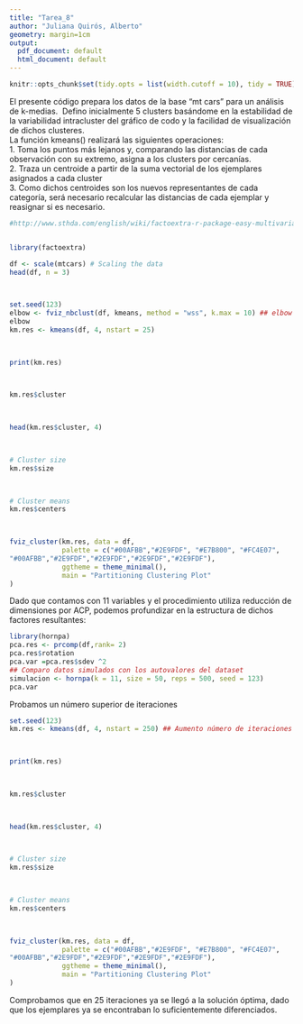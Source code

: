 ```yaml
---
title: "Tarea_8"
author: "Juliana Quirós, Alberto"
geometry: margin=1cm
output:
  pdf_document: default
  html_document: default
---
```


```r
knitr::opts_chunk$set(tidy.opts = list(width.cutoff = 10), tidy = TRUE)
```

El presente código prepara los datos de la base "mt cars" para un análisis de k-medias. \ Defino inicialmente 5 clusters basándome en la estabilidad de  la variabilidad intracluster del gráfico de codo y la facilidad de visualización de dichos clusteres. \
La función kmeans() realizará las siguientes operaciones:  \
1.  Toma los puntos más lejanos y, comparando las distancias de cada observación con su extremo, asigna a los clusters por cercanías. \
2. Traza un centroide a partir de la suma vectorial de los ejemplares asignados a cada cluster \
3. Como dichos centroides son los nuevos representantes de cada categoría, será necesario recalcular las distancias de cada ejemplar y reasignar si es necesario.
```r
#http://www.sthda.com/english/wiki/factoextra-r-package-easy-multivariate-data-analyses-and-elegant-


library(factoextra) 

df <- scale(mtcars) # Scaling the data 
head(df, n = 3) 

 

set.seed(123) 
elbow <- fviz_nbclust(df, kmeans, method = "wss", k.max = 10) ## elbow
elbow
km.res <- kmeans(df, 4, nstart = 25) 

 

print(km.res) 

 

km.res$cluster 

 

head(km.res$cluster, 4) 

 

# Cluster size 
km.res$size 

 

# Cluster means 
km.res$centers 

 

fviz_cluster(km.res, data = df, 
             palette = c("#00AFBB","#2E9FDF", "#E7B800", "#FC4E07", 
"#00AFBB","#2E9FDF","#2E9FDF","#2E9FDF","#2E9FDF"), 
             ggtheme = theme_minimal(), 
             main = "Partitioning Clustering Plot" 
) 

```

Dado que contamos con 11 variables y el procedimiento utiliza reducción de dimensiones por ACP, podemos profundizar en la estructura de dichos factores resultantes:

```r
library(hornpa)
pca.res <- prcomp(df,rank= 2) 
pca.res$rotation
pca.var =pca.res$sdev ^2
## Comparo datos simulados con los autovalores del dataset
simulacion <- hornpa(k = 11, size = 50, reps = 500, seed = 123)
pca.var
```





Probamos un número superior de iteraciones
```r

set.seed(123) 
km.res <- kmeans(df, 4, nstart = 250) ## Aumento número de iteraciones

 

print(km.res) 

 

km.res$cluster 

 

head(km.res$cluster, 4) 

 

# Cluster size 
km.res$size 

 

# Cluster means 
km.res$centers 

 

fviz_cluster(km.res, data = df, 
             palette = c("#00AFBB","#2E9FDF", "#E7B800", "#FC4E07", 
"#00AFBB","#2E9FDF","#2E9FDF","#2E9FDF","#2E9FDF"), 
             ggtheme = theme_minimal(), 
             main = "Partitioning Clustering Plot" 
) 
```

Comprobamos que en 25 iteraciones ya se llegó a la solución óptima, dado que los ejemplares ya se encontraban lo suficientemente diferenciados.
